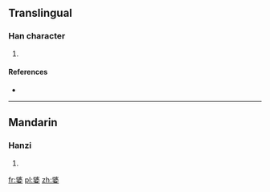 ==Translingual==

===Han character===
{{Han char|rn=38|rad=女|as=08|sn=11|four=|canj=弓戈女 (NIV)|ids=⿱[[弦]][[女]]}}

# {{defn|Han|sort=女08}}

====References====
* {{Han ref|kx=0265.281|dkj=06370|hdz=21062.120|uh=5A71|ud=23153}}

----

==Mandarin==

===Hanzi===
{{cmn-hanzi|pin=[[xián]] ([[xian2]])|wg=hsien<sup>2</sup>}}

# {{defn|lang=cmn|sort=女08}}

[[fr:婱]]
[[pl:婱]]
[[zh:婱]]